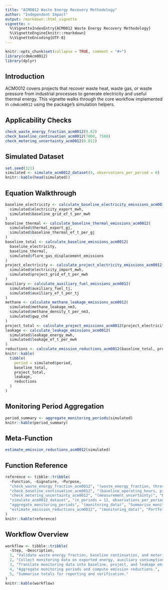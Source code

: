 ```yaml
---
title: "ACM0012 Waste Energy Recovery Methodology"
author: "Independent Impact"
output: rmarkdown::html_vignette
vignette: >
  %\VignetteIndexEntry{ACM0012 Waste Energy Recovery Methodology}
  %\VignetteEngine{knitr::rmarkdown}
  %\VignetteEncoding{UTF-8}
---
```


```r
knitr::opts_chunk$set(collapse = TRUE, comment = "#>")
library(cdmAcm0012)
library(dplyr)
```

## Introduction

ACM0012 covers projects that recover waste heat, waste gas, or waste pressure
from industrial processes to generate electricity and useful thermal energy.
This vignette walks through the core workflow implemented in `cdmAcm0012`
using the package's simulation helpers.

## Applicability Checks

```r
check_waste_energy_fraction_acm0012(0.82)
check_baseline_continuation_acm0012(7800, 7500)
check_metering_uncertainty_acm0012(0.012)
```

## Simulated Dataset

```r
set.seed(321)
simulated <- simulate_acm0012_dataset(4, observations_per_period = 6)
knitr::kable(head(simulated))
```

## Equation Walkthrough

```r
baseline_electricity <- calculate_baseline_electricity_emissions_acm0012(
  simulated$electricity_export_mwh,
  simulated$baseline_grid_ef_t_per_mwh
)
baseline_thermal <- calculate_baseline_thermal_emissions_acm0012(
  simulated$thermal_export_gj,
  simulated$baseline_thermal_ef_t_per_gj
)
baseline_total <- calculate_baseline_emissions_acm0012(
  baseline_electricity,
  baseline_thermal,
  simulated$flare_gas_displacement_emissions
)
project_electricity <- calculate_project_electricity_emissions_acm0012(
  simulated$electricity_import_mwh,
  simulated$project_grid_ef_t_per_mwh
)
auxiliary <- calculate_auxiliary_fuel_emissions_acm0012(
  simulated$auxiliary_fuel_tj,
  simulated$auxiliary_ef_t_per_tj
)
methane <- calculate_methane_leakage_emissions_acm0012(
  simulated$methane_leakage_nm3,
  simulated$methane_density_t_per_nm3,
  simulated$gwp_ch4
)
project_total <- calculate_project_emissions_acm0012(project_electricity, auxiliary, methane)
leakage <- calculate_leakage_emissions_acm0012(
  simulated$leakage_energy_mwh,
  simulated$leakage_ef_t_per_mwh
)
reductions <- calculate_emission_reductions_acm0012(baseline_total, project_total, leakage)
knitr::kable(
  tibble(
    period = simulated$period,
    baseline_total,
    project_total,
    leakage,
    reductions
  )
)
```

## Monitoring Period Aggregation

```r
period_summary <- aggregate_monitoring_periods(simulated)
knitr::kable(period_summary)
```

## Meta-Function

```r
estimate_emission_reductions_acm0012(simulated)
```

## Function Reference

```r
reference <- tibble::tribble(
  ~Function, ~Signature, ~Purpose,
  "check_waste_energy_fraction_acm0012", "(waste_energy_fraction, threshold = 0.75)", "Validate waste energy share",
  "check_baseline_continuation_acm0012", "(baseline_operating_hours, project_operating_hours)", "Confirm baseline continuity",
  "check_metering_uncertainty_acm0012", "(measurement_uncertainty)", "Ensure metering accuracy",
  "simulate_acm0012_dataset", "(n_periods = 12, observations_per_period = 30, seed = NULL)", "Generate demonstration monitoring data",
  "aggregate_monitoring_periods", "(monitoring_data)", "Summarise monitoring periods",
  "estimate_emission_reductions_acm0012", "(monitoring_data)", "Portfolio totals"
)
knitr::kable(reference)
```

## Workflow Overview

```r
workflow <- tibble::tribble(
  ~Step, ~Description,
  1, "Validate waste energy fraction, baseline continuation, and metering uncertainty.",
  2, "Collect monitoring data on exported energy, auxiliary consumption, and leakage.",
  3, "Translate monitoring data into baseline, project, and leakage emissions.",
  4, "Aggregate monitoring periods and compute emission reductions.",
  5, "Summarise totals for reporting and verification."
)
knitr::kable(workflow)
```
